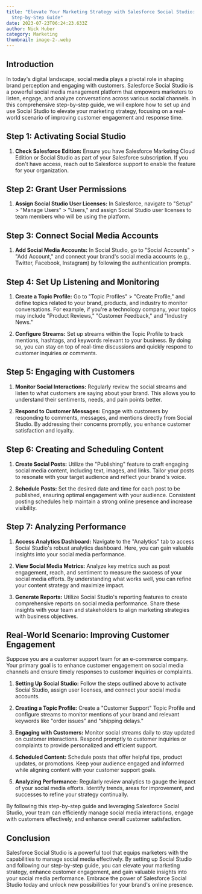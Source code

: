 ```yaml
---
title: "Elevate Your Marketing Strategy with Salesforce Social Studio: A
  Step-by-Step Guide"
date: 2023-07-23T06:24:23.633Z
author: Nick Huber
category: Marketing
thumbnail: image-2-.webp
---
```

## Introduction

In today's digital landscape, social media plays a pivotal role in shaping brand perception and engaging with customers. Salesforce Social Studio is a powerful social media management platform that empowers marketers to listen, engage, and analyze conversations across various social channels. In this comprehensive step-by-step guide, we will explore how to set up and use Social Studio to elevate your marketing strategy, focusing on a real-world scenario of improving customer engagement and response time.

## Step 1: Activating Social Studio

1. **Check Salesforce Edition:** Ensure you have Salesforce Marketing Cloud Edition or Social Studio as part of your Salesforce subscription. If you don't have access, reach out to Salesforce support to enable the feature for your organization.

## Step 2: Grant User Permissions

1. **Assign Social Studio User Licenses:** In Salesforce, navigate to "Setup" > "Manage Users" > "Users," and assign Social Studio user licenses to team members who will be using the platform.

## Step 3: Connect Social Media Accounts

1. **Add Social Media Accounts:** In Social Studio, go to "Social Accounts" > "Add Account," and connect your brand's social media accounts (e.g., Twitter, Facebook, Instagram) by following the authentication prompts.

## Step 4: Set Up Listening and Monitoring

1. **Create a Topic Profile:** Go to "Topic Profiles" > "Create Profile," and define topics related to your brand, products, and industry to monitor conversations. For example, if you're a technology company, your topics may include "Product Reviews," "Customer Feedback," and "Industry News."

2. **Configure Streams:** Set up streams within the Topic Profile to track mentions, hashtags, and keywords relevant to your business. By doing so, you can stay on top of real-time discussions and quickly respond to customer inquiries or comments.

## Step 5: Engaging with Customers

1. **Monitor Social Interactions:** Regularly review the social streams and listen to what customers are saying about your brand. This allows you to understand their sentiments, needs, and pain points better.

2. **Respond to Customer Messages:** Engage with customers by responding to comments, messages, and mentions directly from Social Studio. By addressing their concerns promptly, you enhance customer satisfaction and loyalty.

## Step 6: Creating and Scheduling Content

1. **Create Social Posts:** Utilize the "Publishing" feature to craft engaging social media content, including text, images, and links. Tailor your posts to resonate with your target audience and reflect your brand's voice.

2. **Schedule Posts:** Set the desired date and time for each post to be published, ensuring optimal engagement with your audience. Consistent posting schedules help maintain a strong online presence and increase visibility.

## Step 7: Analyzing Performance

1. **Access Analytics Dashboard:** Navigate to the "Analytics" tab to access Social Studio's robust analytics dashboard. Here, you can gain valuable insights into your social media performance.

2. **View Social Media Metrics:** Analyze key metrics such as post engagement, reach, and sentiment to measure the success of your social media efforts. By understanding what works well, you can refine your content strategy and maximize impact.

3. **Generate Reports:** Utilize Social Studio's reporting features to create comprehensive reports on social media performance. Share these insights with your team and stakeholders to align marketing strategies with business objectives.

## Real-World Scenario: Improving Customer Engagement

Suppose you are a customer support team for an e-commerce company. Your primary goal is to enhance customer engagement on social media channels and ensure timely responses to customer inquiries or complaints.

1. **Setting Up Social Studio:** Follow the steps outlined above to activate Social Studio, assign user licenses, and connect your social media accounts.

2. **Creating a Topic Profile:** Create a "Customer Support" Topic Profile and configure streams to monitor mentions of your brand and relevant keywords like "order issues" and "shipping delays."

3. **Engaging with Customers:** Monitor social streams daily to stay updated on customer interactions. Respond promptly to customer inquiries or complaints to provide personalized and efficient support.

4. **Scheduled Content:** Schedule posts that offer helpful tips, product updates, or promotions. Keep your audience engaged and informed while aligning content with your customer support goals.

5. **Analyzing Performance:** Regularly review analytics to gauge the impact of your social media efforts. Identify trends, areas for improvement, and successes to refine your strategy continually.

By following this step-by-step guide and leveraging Salesforce Social Studio, your team can efficiently manage social media interactions, engage with customers effectively, and enhance overall customer satisfaction.

## Conclusion

Salesforce Social Studio is a powerful tool that equips marketers with the capabilities to manage social media effectively. By setting up Social Studio and following our step-by-step guide, you can elevate your marketing strategy, enhance customer engagement, and gain valuable insights into your social media performance. Embrace the power of Salesforce Social Studio today and unlock new possibilities for your brand's online presence.